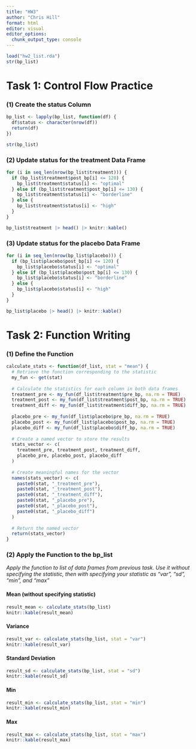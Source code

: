 ```yaml
---
title: "HW3"
author: "Chris Hill"
format: html
editor: visual
editor_options: 
  chunk_output_type: console
---
```


```r
load("hw2_list.rda")
str(bp_list)
```

# Task 1: Control Flow Practice

### (1) Create the status Column

```r
bp_list <- lapply(bp_list, function(df) {
  df$status <- character(nrow(df))
  return(df)
})

str(bp_list)
```

### (2) Update status for the treatment Data Frame

```r
for (i in seq_len(nrow(bp_list$treatment))) {
  if (bp_list$treatment$post_bp[i] <= 120) {
    bp_list$treatment$status[i] <- "optimal"
  } else if (bp_list$treatment$post_bp[i] <= 130) {
    bp_list$treatment$status[i] <- "borderline"
  } else {
    bp_list$treatment$status[i] <- "high"
  }
}

bp_list$treatment |> head() |> knitr::kable()
```

### (3) Update status for the placebo Data Frame

```r
for (i in seq_len(nrow(bp_list$placebo))) {
  if (bp_list$placebo$post_bp[i] <= 120) {
    bp_list$placebo$status[i] <- "optimal"
  } else if (bp_list$placebo$post_bp[i] <= 130) {
    bp_list$placebo$status[i] <- "borderline"
  } else {
    bp_list$placebo$status[i] <- "high"
  }
}

bp_list$placebo |> head() |> knitr::kable()
```

# Task 2: Function Writing

### (1) Define the Function

```r
calculate_stats <- function(df_list, stat = "mean") {
  # Retrieve the function corresponding to the statistic
  my_fun <- get(stat)
  
  # Calculate the statistics for each column in both data frames
  treatment_pre <- my_fun(df_list$treatment$pre_bp, na.rm = TRUE)
  treatment_post <- my_fun(df_list$treatment$post_bp, na.rm = TRUE)
  treatment_diff <- my_fun(df_list$treatment$diff_bp, na.rm = TRUE)
  
  placebo_pre <- my_fun(df_list$placebo$pre_bp, na.rm = TRUE)
  placebo_post <- my_fun(df_list$placebo$post_bp, na.rm = TRUE)
  placebo_diff <- my_fun(df_list$placebo$diff_bp, na.rm = TRUE)
  
  # Create a named vector to store the results
  stats_vector <- c(
    treatment_pre, treatment_post, treatment_diff,
    placebo_pre, placebo_post, placebo_diff
  )
  
  # Create meaningful names for the vector
  names(stats_vector) <- c(
    paste0(stat, "_treatment_pre"),
    paste0(stat, "_treatment_post"),
    paste0(stat, "_treatment_diff"),
    paste0(stat, "_placebo_pre"),
    paste0(stat, "_placebo_post"),
    paste0(stat, "_placebo_diff")
  )
  
  # Return the named vector
  return(stats_vector)
}
```

### (2) Apply the Function to the bp_list

*Apply the function to list of data frames from previous task. Use it without specifying the statistic, then with specifying your statistic as "var", "sd", "min", and "max"*

#### Mean (without specifying statistic)

```r
result_mean <- calculate_stats(bp_list)
knitr::kable(result_mean)
```

#### Variance

```r
result_var <- calculate_stats(bp_list, stat = "var")
knitr::kable(result_var)
```

#### Standard Deviation

```r
result_sd <- calculate_stats(bp_list, stat = "sd")
knitr::kable(result_sd)
```

#### Min

```r
result_min <- calculate_stats(bp_list, stat = "min")
knitr::kable(result_min)
```

#### Max

```r
result_max <- calculate_stats(bp_list, stat = "max")
knitr::kable(result_max)
```

